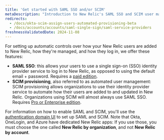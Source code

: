 ```yaml
---
title: 'Get started with SAML SSO and/or SCIM'
metaDescription: "Introduction to New Relic's SAML SSO and SCIM user management options."
redirects:
  - /docs/okta-scim-assign-users-automated-provisioning-beta
  - /docs/accounts/accounts/saml-single-sign/saml-service-providers
freshnessValidatedDate: 2024-11-08
---
```


For setting up automatic controls over how your New Relic users are added to New Relic, how they're managed, and how they log in, we offer these features:

* <DNT>**SAML SSO**</DNT>: this allows your users to use a single sign-on (SSO) identity provider service to log in to New Relic, as opposed to using the default email + password. Requires a [paid edition](/docs/accounts/accounts-billing/new-relic-one-pricing-billing/new-relic-one-pricing-billing/#editions).
* <DNT>**SCIM provisioning**</DNT>, also referred to as automated user management: SCIM provisioning allows organizations to use their identity provider service to automate how their users are added to and updated in New Relic. Organizations using SCIM will almost always use SAML SSO. Requires [Pro or Enterprise edition](/docs/accounts/accounts-billing/new-relic-one-pricing-billing/new-relic-one-pricing-billing/#editions).

For information on how to enable SAML and SCIM, you'll use the [authentication domain UI](/docs/accounts/accounts-billing/new-relic-one-user-management/authentication-domains-saml-sso-scim-more) to set up SAML and SCIM. Note that Okta, OneLogin, and Azure have dedicated New Relic apps: If you use those, you must choose the one called **New Relic by organization**, and not **New Relic by account**.


  
